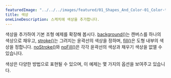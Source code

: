 ---
featuredImage: "../../../images/featured/01_Shapes_And_Color-01_Color-thumbnail.png"
title: 색상
oneLineDescription: 스케치에 색상을 추가합니다.
---

색상을 추가하여 기본 조형 예제를 확장해 봅시다.
<a href="/reference/#/p5/background/" target="_blank">background()</a>는 캔버스를 하나의 색상으로 채우고,
<a href="/reference/#/p5/stroke/" target="_blank">stroke()</a>는 그려지는 윤곽선의 색상을 정하며,
<a href="/reference/#/p5/fill/" target="_blank">fill()</a>은 도형 내부의 색상을 정합니다.
<a href="/reference/#/p5/noFill/" target="_blank">noStroke()</a>와
<a href="/reference/#/p5/noFill/" target="_blank">noFill()</a>은 각각 윤곽선의 색상과 채우기 색상을 없앨 수 있습니다. 

색상은 다양한 방법으로 표현될 수 있으며, 이 예제는 몇 가지의 옵션을 보여주고 있습니다.
